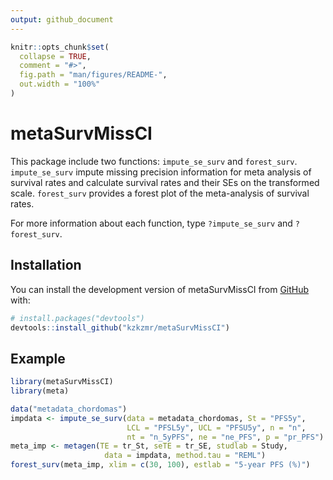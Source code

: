 ```yaml
---
output: github_document
---
```


<!-- README.md is generated from README.Rmd. Please edit that file -->

```r
knitr::opts_chunk$set(
  collapse = TRUE,
  comment = "#>",
  fig.path = "man/figures/README-",
  out.width = "100%"
)
```

# metaSurvMissCI

<!-- badges: start -->

<!-- badges: end -->

This package include two functions: `impute_se_surv` and `forest_surv`. `impute_se_surv` impute missing precision information for meta analysis of survival rates and calculate survival rates and their SEs on the transformed scale. `forest_surv` provides a forest plot of the meta-analysis of survival rates.

For more information about each function, type `?impute_se_surv` and `?forest_surv`.

## Installation

You can install the development version of metaSurvMissCI from [GitHub](https://github.com/) with:

``` r
# install.packages("devtools")
devtools::install_github("kzkzmr/metaSurvMissCI")
```

## Example

```r
library(metaSurvMissCI)
library(meta)
```
```r
data("metadata_chordomas")
impdata <- impute_se_surv(data = metadata_chordomas, St = "PFS5y",
                          LCL = "PFSL5y", UCL = "PFSU5y", n = "n",
                          nt = "n_5yPFS", ne = "ne_PFS", p = "pr_PFS")
meta_imp <- metagen(TE = tr_St, seTE = tr_SE, studlab = Study,
                     data = impdata, method.tau = "REML")
forest_surv(meta_imp, xlim = c(30, 100), estlab = "5-year PFS (%)")
```
